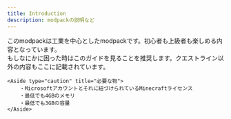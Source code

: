 ```yaml
---
title: Introduction
description: modpackの説明など
---
```


このmodpackは工業を中心としたmodpackです。初心者も上級者も楽しめる内容となっています。  
もしなにかに困った時はこのガイドを見ることを推奨します。クエストライン以外の内容もここに記載されています。

    <Aside type="caution" title="必要な物">
        ・Microsoftアカウントとそれに紐づけられているMinecraftライセンス  
        ・最低でも4GBのメモリ  
        ・最低でも3GBの容量
    </Aside>
